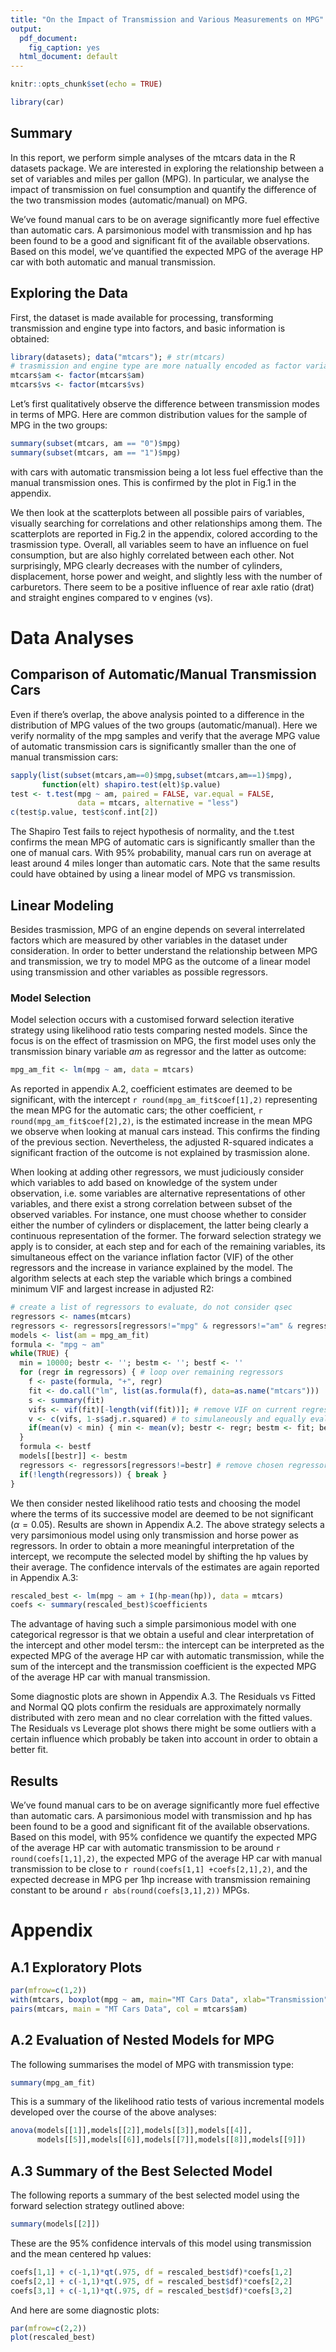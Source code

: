 ```yaml
---
title: "On the Impact of Transmission and Various Measurements on MPG"
output:
  pdf_document:
    fig_caption: yes
  html_document: default
---
```


```r
knitr::opts_chunk$set(echo = TRUE)
```

```r
library(car)
```

## Summary

In this report, we perform simple analyses of the mtcars data in the R datasets package. We are interested in exploring the relationship between a set of variables and miles per gallon (MPG). In particular, we analyse the impact of transmission on fuel consumption and quantify the difference of the two transmission modes (automatic/manual) on MPG.

We've found manual cars to be on average significantly more fuel effective than automatic cars. A parsimonious model with transmission and hp has been found to be a good and significant fit of the available observations. Based on this model, we've quantified the expected MPG of the average HP car with both automatic and manual transmission.

## Exploring the Data

First, the dataset is made available for processing, transforming transmission and engine type into factors, and basic information is obtained:
```r
library(datasets); data("mtcars"); # str(mtcars)
# trasmission and engine type are more natually encoded as factor variables
mtcars$am <- factor(mtcars$am)
mtcars$vs <- factor(mtcars$vs)
```
Let's first qualitatively observe the difference between transmission modes in terms of MPG. Here are common distribution values for the sample of MPG in the two groups:
```r
summary(subset(mtcars, am == "0")$mpg)
summary(subset(mtcars, am == "1")$mpg)
```
with cars with automatic transmission being a lot less fuel effective than the manual transmission ones. This is confirmed by the plot in Fig.1 in the appendix.

We then look at the scatterplots between all possible pairs of variables, visually searching for correlations and other relationships among them. The scatterplots are reported in Fig.2 in the appendix, colored according to the trasmission type. Overall, all variables seem to have an influence on fuel consumption, but are also highly correlated between each other. Not surprisingly, MPG clearly decreases with the number of cylinders, displacement, horse power and weight, and slightly less with the number of carburetors. There seem to be a positive influence of rear axle ratio (drat) and straight engines compared to v engines (vs). 

# Data Analyses

## Comparison of Automatic/Manual Transmission Cars

Even if there's overlap, the above analysis pointed to a difference in the distribution of MPG values of the two groups (automatic/manual). Here we verify normality of the mpg samples and verify that the average MPG value of automatic transmission cars is significantly smaller than the one of manual transmission cars:
```r
sapply(list(subset(mtcars,am==0)$mpg,subset(mtcars,am==1)$mpg), 
       function(elt) shapiro.test(elt)$p.value)
test <- t.test(mpg ~ am, paired = FALSE, var.equal = FALSE, 
               data = mtcars, alternative = "less")
c(test$p.value, test$conf.int[2])
```
The Shapiro Test fails to reject hypothesis of normality, and the t.test confirms the mean MPG of automatic cars is significantly smaller than the one of manual cars. With 95% probability, manual cars run on average at least around 4 miles longer than automatic cars. Note that the same results could have obtained by using a linear model of MPG vs transmission.

## Linear Modeling 

Besides trasmission, MPG of an engine depends on several interrelated factors which are measured by other variables in the dataset under consideration. In order to better understand the relationship between MPG and transmission, we try to model MPG as the outcome of a linear model using transmission and other variables as possible regressors.

### Model Selection

Model selection occurs with a customised forward selection iterative strategy using likelihood ratio tests comparing nested models. Since the focus is on the effect of trasmission on MPG, the first model uses only the transmission binary variable _am_ as regressor and the latter as outcome:
```r
mpg_am_fit <- lm(mpg ~ am, data = mtcars)
```
As reported in appendix A.2, coefficient estimates are deemed to be significant, with the intercept `r round(mpg_am_fit$coef[1],2)` representing the mean MPG for the automatic cars; the other coefficient, `r round(mpg_am_fit$coef[2],2)`, is the estimated increase in the mean MPG we observe when looking at manual cars instead. This confirms the finding of the previous section. Nevertheless, the adjusted R-squared indicates a significant fraction of the outcome is not explained by trasmission alone.

When looking at adding other regressors, we must judiciously consider which variables to add based on knowledge of the system under observation, i.e. some variables are alternative representations of other variables, and there exist a strong correlation between subset of the observed variables. For instance, one must choose whether to consider either the number of cylinders or displacement, the latter being clearly a continuous representation of the former. The forward selection strategy we apply is to consider, at each step and for each of the remaining variables, its simultaneous effect on the variance inflation factor (VIF) of the other regressors and the increase in variance explained by the model. The algorithm selects at each step the variable which brings a combined minimum VIF and largest increase in adjusted R2:
```r
# create a list of regressors to evaluate, do not consider qsec
regressors <- names(mtcars)
regressors <- regressors[regressors!="mpg" & regressors!="am" & regressors!="qsec"]
models <- list(am = mpg_am_fit)
formula <- "mpg ~ am"
while(TRUE) {
  min = 10000; bestr <- ''; bestm <- ''; bestf <- ''
  for (regr in regressors) { # loop over remaining regressors
    f <- paste(formula, "+", regr)
    fit <- do.call("lm", list(as.formula(f), data=as.name("mtcars")))
    s <- summary(fit)
    vifs <- vif(fit)[-length(vif(fit))]; # remove VIF on current regressor
    v <- c(vifs, 1-s$adj.r.squared) # to simulaneously and equally evaluate VIFs and R2
    if(mean(v) < min) { min <- mean(v); bestr <- regr; bestm <- fit; bestf <- f }
  }
  formula <- bestf
  models[[bestr]] <- bestm
  regressors <- regressors[regressors!=bestr] # remove chosen regressor
  if(!length(regressors)) { break }
}
```
We then consider nested likelihood ratio tests and choosing the model where the terms of its successive model are deemed to be not significant ($\alpha = 0.05$). Results are shown in Appendix A.2. The above strategy selects a very parsimonious model using only transmission and horse power as regressors. In order to obtain a more meaningful interpretation of the intercept, we recompute the selected model by shifting the hp values by their average. The confidence intervals of the estimates are again reported in Appendix A.3:  
```r
rescaled_best <- lm(mpg ~ am + I(hp-mean(hp)), data = mtcars)
coefs <- summary(rescaled_best)$coefficients
```
The advantage of having such a simple parsimonious model with one categorical regressor is that we obtain a useful and clear interpretation of the intercept and other model tersm:: the intercept can be interpreted as the expected MPG of the average HP car with automatic transmission, while the sum of the intercept and the transmission coefficient is the expected MPG of the average HP car with manual transmission.

Some diagnostic plots are shown in Appendix A.3. The Residuals vs Fitted and Normal QQ plots confirm the residuals are approximately normally distributed with zero mean and no clear correlation with the fitted values. The Residuals vs Leverage plot shows there might be some outliers with a certain influence which probably be taken into account in order to obtain a better fit.

## Results

We've found manual cars to be on average significantly more fuel effective than automatic cars. A parsimonious model with transmission and hp has been found to be a good and significant fit of the available observations. Based on this model, with 95% confidence we quantify the expected MPG of the average HP car with automatic transmission to be around `r round(coefs[1,1],2)`, the expected MPG of the average HP car with manual transmission to be close to `r round(coefs[1,1] +coefs[2,1],2)`, and the expected decrease in MPG per 1hp increase with transmission remaining constant to be around `r abs(round(coefs[3,1],2))` MPGs.

# Appendix

## A.1 Exploratory Plots

```r
par(mfrow=c(1,2))
with(mtcars, boxplot(mpg ~ am, main="MT Cars Data", xlab="Transmission", ylab="MPG"))
pairs(mtcars, main = "MT Cars Data", col = mtcars$am)
```

## A.2 Evaluation of Nested Models for MPG

The following summarises the model of MPG with transmission type:
```r
summary(mpg_am_fit)
```
This is a summary of the likelihood ratio tests of various incremental models developed over the course of the above analyses:
```r
anova(models[[1]],models[[2]],models[[3]],models[[4]],
      models[[5]],models[[6]],models[[7]],models[[8]],models[[9]])
```

## A.3 Summary of the Best Selected Model

The following reports a summary of the best selected model using the forward selection strategy outlined above:
```r
summary(models[[2]])
```
These are the 95% confidence intervals of this model using transmission and the mean centered hp values:
```r
coefs[1,1] + c(-1,1)*qt(.975, df = rescaled_best$df)*coefs[1,2]
coefs[2,1] + c(-1,1)*qt(.975, df = rescaled_best$df)*coefs[2,2]
coefs[3,1] + c(-1,1)*qt(.975, df = rescaled_best$df)*coefs[3,2]
```

And here are some diagnostic plots:
```r
par(mfrow=c(2,2))
plot(rescaled_best)
```